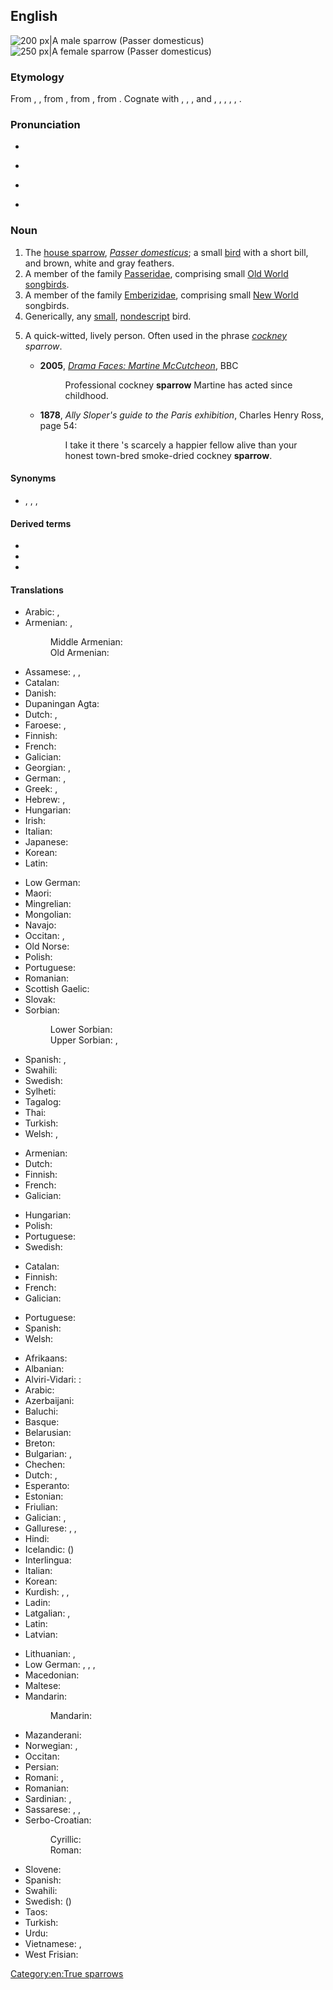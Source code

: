 {{also|Sparrow}}
==English==
{{wikipedia}}
[[Image:Passer_domesticus3.jpg|thumb|right|200 px|A male sparrow (''Passer domesticus'')]]
[[Image:House sparrow04.jpg|thumb|right|250 px|A female sparrow (''Passer domesticus'')]]

===Etymology===
From {{inh|en|enm|sparwe}}, {{m|enm|sparowe}}, from {{inh|en|ang|spearwa}}, from {{inh|en|gem-pro|*sparwô}}, from {{der|en|ine-pro|*spḗr||sparrow}}. Cognate with {{cog|nl|spreeuw||starling}}, {{cog|gsw|Spar||sparrow}}, {{cog|de|Sperling||sparrow}}, {{cog|da|-}} and {{cog|nb|spurv||sparrow}}, {{cog|nn|sporv||sparrow}}, {{cog|sv|sparv||sparrow}}, {{cog|br|frao||crow}}, {{cog|xto|spārāñ}}, {{cog|grc|ψάρ||starling}}.

===Pronunciation===
* {{IPA|/ˈspæɹəʊ/|/ˈspæɹoʊ/|/ˈspɛɹoʊ/|lang=en}}
* {{audio|En-us-ne-sparrow.ogg|Audio (US)|lang=en}} {{a|non-Mary-marry-merry}}
* {{audio|en-us-sparrow.ogg|Audio (US)|lang=en}} {{a|Mary-marry-merry}}
* {{rhymes|ærəʊ|lang=en}}

===Noun===
{{en-noun}}

# The [[house sparrow]], ''[[Passer domesticus]]''; a small [[bird]] with a short bill, and brown, white and gray feathers.
# A member of the family [[Passeridae]], comprising small [[Old World]] [[songbird]]s.
# A member of the family [[Emberizidae]], comprising small [[New World]] songbirds.
# Generically, any [[small]], [[nondescript]] bird.
# {{lb|en|UK|chiefly|London}} A quick-witted, lively person. Often used in the phrase ''[[cockney]] sparrow''.
#* '''2005''', ''[https://archive.is/20120730205401/www.bbc.co.uk/drama/faces/martine_mccutcheon.shtml Drama Faces: Martine McCutcheon]'', BBC
#*: Professional cockney '''sparrow''' Martine has acted since childhood.
#* '''1878''', ''Ally Sloper's guide to the Paris exhibition'', Charles Henry Ross, page 54:
#*: I take it there 's scarcely a happier fellow alive than your honest town-bred smoke-dried cockney '''sparrow'''.

====Synonyms====
{{checksense|en}}
* {{l|en|spadger}}, {{l|en|sparra}}, {{l|en|spoggy}}, {{l|en|spuggy}}

====Derived terms====
* {{l|en|sparrowhawk}}
* {{l|en|house sparrow}}
* {{l|en|tree sparrow}}

====Translations====
{{trans-see|''Passer domesticus''|house sparrow}}

{{trans-top|bird of the family Passeridae}}
* Arabic: {{t|ar|عَصْفُور}}, {{t|ar|عُصْفُور|m}}
* Armenian: {{t+|hy|ճնճղուկ}}, {{t+|hy|ծիտ}}
*: Middle Armenian: {{t|axm|չիտ}}
*: Old Armenian: {{t|xcl|ծիտ}}
* Assamese: {{t|as|ঘৰচিৰিকা}}, {{t|as|ঘনচিৰিকা}}, {{t|as|ঘৰচৰাই}}
* Catalan: {{t+|ca|pardal|m}}
* Danish: {{t+|da|spurv|c}}
* Dupaningan Agta: {{t|duo|pipittot}}
* Dutch: {{t+|nl|mus|m|f}}, {{t+|nl|huismus|f}}
* Faroese: {{t|fo|spurvur|m}}, {{t|fo|spurv|f}}
* Finnish: {{t+|fi|varpunen}}
* French: {{t+|fr|moineau|m}}
* Galician: {{t|gl|pardal|m}}
* Georgian: {{t|ka|ბეღურა}}, {{t|ka|ჩიტი}}
* German: {{t+|de|Sperling|m}}, {{t+|de|Spatz|m}}
* Greek: {{t+|el|σπουργίτι|n}}, {{t+|el|σπουργίτης|m}}
* Hebrew: {{t+|he|דרור|m|tr=dror|sc=Hebr}}, {{t|he|אַנְקוֹר|m|tr=anqór}}
* Hungarian: {{t+|hu|veréb}}
* Irish: {{t+|ga|gealbhan|m}}
* Italian: {{t+|it|passero|m}}
* Japanese: {{t+|ja|雀|tr=すずめ, suzume|sc=Jpan}}
* Korean: {{t+|ko|참새}}
* Latin: {{t+|la|passer|m}}
{{trans-mid}}
* Low German: {{t|nds|Lüneng|m}}
* Maori: {{t|mi|tiu}}
* Mingrelian: {{t|xmf|ჩიტი}}
* Mongolian: {{t|mn|бор шувуу}}
* Navajo: {{t|nv|tsídiiłbáhí}}
* Occitan: {{t+|oc|passerat|m}}, {{t|oc|passeron|m}}
* Old Norse: {{t|non|spǫrr|m}}
* Polish: {{t+|pl|wróbel|m}}
* Portuguese: {{t+|pt|pardal|m}}
* Romanian: {{t+|ro|vrabie|f}}
* Scottish Gaelic: {{t|gd|gealbhonn|m}}
* Slovak: {{t+|sk|vrabec|m}}
* Sorbian:
*: Lower Sorbian: {{t|dsb|wrobel|m}}
*: Upper Sorbian: {{t|hsb|wrobl|m}}, {{t|hsb|wroblik|m}}
* Spanish: {{t|es|pasérido|m}}, {{t+|es|gorrión|m}}
* Swahili: {{t|sw|shomoro}}
* Swedish: {{t+|sv|sparvfink|c}}
* Sylheti: {{t|syl|ꠌꠠꠂ}}
* Tagalog: {{t|tl|pipit}}
* Thai: {{t+|th|นกกระจอก}}
* Turkish: {{t+|tr|serçe}}
* Welsh: {{t+|cy|sbrocsyn|m}}, {{t|cy|sbrocsynnod|m-p}}
{{trans-bottom}}

{{trans-top|bird of the family Emberizidae}}
* Armenian: {{t|hy|դրախտապան}}
* Dutch: {{t+|nl|gors|m|f}}
* Finnish: {{t|fi|sirkku}}
* French: {{t+|fr|bruant|m}}
* Galician: {{t+|gl|escribenta|f}}
{{trans-mid}}
* Hungarian: {{t+|hu|sármány}}
* Polish: {{t+|pl|trznadel|m}}
* Portuguese: {{t|pt|escrevedeira|f}}
* Swedish: {{t+|sv|fältsparv|c}}
{{trans-bottom}}

{{trans-top|generically, any small, nondescript bird}}
* Catalan: {{t+|ca|pardal|m}}
* Finnish: {{t+|fi|pikkulintu}}
* French: {{t+|fr|piaf|m}}
* Galician: {{t|gl|paxariño|m}}
{{trans-mid}}
* Portuguese: {{t+|pt|passarinho|m}}
* Spanish: {{t+|es|pájaro|m}}
* Welsh: {{t+|cy|aderyn|m}}
{{trans-bottom}}

{{checktrans-top}}
* Afrikaans: {{t-check|af|mossie}}
* Albanian: {{t-check|sq|harabeli}}
* Alviri-Vidari: {{qualifier|Vidari}}: {{t-check|avd|گنگوشک|tr=gangušk}}
* Arabic: {{t-check|ar|عَصْفُور|m}}
* Azerbaijani: {{t+check|az|sərçə}}
* Baluchi: {{t-check|bal|جنجشک|tr=jinjišk}}
* Basque: {{t-check|eu|txolarre}}
* Belarusian: {{t+check|be|верабе́й|m}}
* Breton: {{t-check|br|golvan}}
* Bulgarian: {{t+check|bg|врабче́|n}}, {{t-check|bg|врабе́ц|m}}
* Chechen: {{t-check|ce|хьозий}}
* Dutch: {{t+check|nl|mus|f}}, {{t+check|nl|huismus|f}}
* Esperanto: {{t+check|eo|pasero}}
* Estonian: {{t-check|et|varblane}}
* Friulian: {{t-check|fur|passare}}
* Galician: {{t-check|gl|pardal}}, {{t-check|gl|gorrión}}
* Gallurese: {{t-check|sdn|furfurinu}}, {{t-check|sdn|fruffurarzu}}, {{t-check|sdn|bulfurarju|m}}
* Hindi: {{t-check|hi|गौरैया|m|tr=gauraiyā|sc=Deva}}
* Icelandic: {{t-check|is|spör}} ({{t+check|is|gráspör}})
* Interlingua: {{t-check|ia|passere}}
* Italian: {{t+check|it|passero|m}}
* Korean: {{t+check|ko|참새|sc=Kore}}
* Kurdish: {{t-check|ku|چۆله‌که‌|sc=ku-Arab}}, {{t-check|ku|پاساری|sc=ku-Arab}}, {{t+check|ku|beytik|sc=Latn}}
* Ladin: {{t-check|lld|spoz}}
* Latgalian: {{t-check|ltg|zvierbuļs|m}}, {{t-check|ltg|žeigurs|m}}
* Latin: {{t-check|la|passer}}
* Latvian: {{t-check|lv|zvirbulis|m}}
{{trans-mid}}
* Lithuanian: {{t-check|lt|žvirblis|m}}, {{t-check|lt|žvirblė|f}}
* Low German: {{t-check|nds|Lünink}}, {{t-check|nds|Lünk}}, {{t-check|nds|Lüüntje|m}}, {{t-check|nds|Dackfink|m}}
* Macedonian: {{t-check|mk|врабец|m}}
* Maltese: {{t-check|mt|għasfur tal-bejt}}
* Mandarin:
*: Mandarin: {{t+check|cmn|麻雀|tr=máquè|sc=Hani}}
* Mazanderani: {{t-check|mzn|میچکا}}
* Norwegian: {{t+check|no|spurv}}, {{t-check|no|gråspurv|m}}
* Occitan: {{t-check|oc|passerat}}
* Persian: {{t+check|fa|گنجشک|tr=gonješk}}
* Romani: {{t-check|rom|chirikloro|m}}, {{t-check|rom|chirikliori|f}}
* Romanian: {{t+check|ro|vrabie|f}}
* Sardinian: {{t-check|sc|crucculeu}}, {{t-check|sc|gruccùcciu|m}}
* Sassarese: {{t-check|sdc|furfurinu}}, {{t-check|sdc|fruffurarzu}}, {{t-check|sdc|bulfurarju|m}}
* Serbo-Croatian:
*: Cyrillic: {{t-check|sh|врабац|m|sc=Cyrl}}
*: Roman: {{t+check|sh|vrabac|m}}
* Slovene: {{t+check|sl|vrabec|m}}
* Spanish: {{t+check|es|gorrión|m}}
* Swahili: {{t-check|sw|shomoro}}
* Swedish: {{t+check|sv|sparv}} ({{t+check|sv|gråsparv}})
* Taos: {{t-check|twf|p’į́wna}}
* Turkish: {{t+check|tr|serçe}}
* Urdu: {{t-check|ur|گورییا|m|tr=gauraiyā|sc=ur-Arab}}
* Vietnamese: {{t+check|vi|sẻ}}, {{t-check|vi|chim sẻ}}
* West Frisian: {{t-check|fy|mosk}}
{{trans-bottom}}

[[Category:en:True sparrows]]
